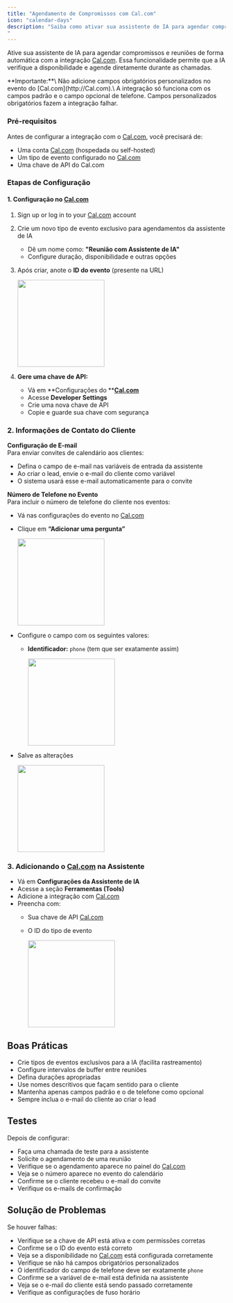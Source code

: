```yaml
---
title: "Agendamento de Compromissos com Cal.com"
icon: "calendar-days"
description: "Saiba como ativar sua assistente de IA para agendar compromissos usando a integração com o Cal.com
"
---
```


Ative sua assistente de IA para agendar compromissos e reuniões de forma automática com a integração [Cal.com](http://Cal.com). Essa funcionalidade permite que a IA verifique a disponibilidade e agende diretamente durante as chamadas.

<Warning>
   **Importante:**\
  Não adicione campos obrigatórios personalizados no evento do [Cal.com](http://Cal.com).\
  A integração só funciona com os campos padrão e o campo opcional de telefone. Campos personalizados obrigatórios fazem a integração falhar.
</Warning>

### Pré-requisitos

Antes de configurar a integração com o [Cal.com](http://Cal.com), você precisará de:

- Uma conta [Cal.com](http://Cal.com) (hospedada ou self-hosted)
- Um tipo de evento configurado no [Cal.com](http://Cal.com)
- Uma chave de API do Cal.com

### Etapas de Configuração

#### 1. Configuração no [Cal.com](http://Cal.com)

1. Sign up or log in to your [Cal.com](https://cal.com/) account
2. Crie um novo tipo de evento exclusivo para agendamentos da assistente de IA
   - Dê um nome como: **"Reunião com Assistente de IA"**
   - Configure duração, disponibilidade e outras opções
3. Após criar, anote o **ID do evento** (presente na URL)

   <img
     height="200"
     src="/resources/cal-event-id.png"
   />
4. **Gere uma chave de API:**
   - Vá em **Configurações do **[**Cal.com**](http://Cal.com)
   - Acesse **Developer Settings**
   - Crie uma nova chave de API
   - Copie e guarde sua chave com segurança

### 2. Informações de Contato do Cliente

**Configuração de E-mail**\
Para enviar convites de calendário aos clientes:

- Defina o campo de e-mail nas variáveis de entrada da assistente
- Ao criar o lead, envie o e-mail do cliente como variável
- O sistema usará esse e-mail automaticamente para o convite

**Número de Telefone no Evento**\
Para incluir o número de telefone do cliente nos eventos:

- Vá nas configurações do evento no [Cal.com](http://Cal.com)
- Clique em **“Adicionar uma pergunta”**

  <img
    height="200"
    src="/resources/cal-event-settings.jpeg"
  />
- Configure o campo com os seguintes valores:
  - **Identificador:** `phone` (tem que ser exatamente assim)

    <img
      height="200"
      src="/resources/cal-phone-field.jpeg"
    />
- Salve as alterações

  <img
    height="200"
    src="/resources/cal-save.jpeg"
  />

### 3. Adicionando o [Cal.com](http://Cal.com) na Assistente

- Vá em **Configurações da Assistente de IA**
- Acesse a seção **Ferramentas (Tools)**
- Adicione a integração com [Cal.com](http://Cal.com)
- Preencha com:
  - Sua chave de API [Cal.com](http://Cal.com)
  - O ID do tipo de evento

    <img
      height="200"
      src="/resources/cal-tool.png"
    />

## Boas Práticas

- Crie tipos de eventos exclusivos para a IA (facilita rastreamento)
- Configure intervalos de buffer entre reuniões
- Defina durações apropriadas
- Use nomes descritivos que façam sentido para o cliente
- Mantenha apenas campos padrão e o de telefone como opcional
- Sempre inclua o e-mail do cliente ao criar o lead

## Testes

Depois de configurar:

- Faça uma chamada de teste para a assistente
- Solicite o agendamento de uma reunião
- Verifique se o agendamento aparece no painel do [Cal.com](http://Cal.com)
- Veja se o número aparece no evento do calendário
- Confirme se o cliente recebeu o e-mail do convite
- Verifique os e-mails de confirmação

## Solução de Problemas

Se houver falhas:

- Verifique se a chave de API está ativa e com permissões corretas
- Confirme se o ID do evento está correto
- Veja se a disponibilidade no [Cal.com](http://Cal.com) está configurada corretamente
- Verifique se não há campos obrigatórios personalizados
- O identificador do campo de telefone deve ser exatamente `phone`
- Confirme se a variável de e-mail está definida na assistente
- Veja se o e-mail do cliente está sendo passado corretamente
- Verifique as configurações de fuso horário